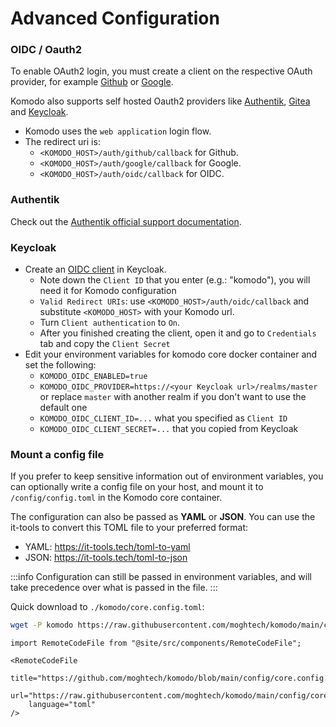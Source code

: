 # Advanced Configuration

### OIDC / Oauth2

To enable OAuth2 login, you must create a client on the respective OAuth provider,
for example [Github](https://docs.github.com/en/apps/oauth-apps/building-oauth-apps/creating-an-oauth-app)
or [Google](https://developers.google.com/identity/protocols/oauth2).

Komodo also supports self hosted Oauth2 providers like [Authentik](https://docs.goauthentik.io/docs/providers/oauth2/), [Gitea](https://docs.gitea.com/development/oauth2-provider) and [Keycloak](https://www.keycloak.org).

- Komodo uses the `web application` login flow.
- The redirect uri is:
	- `<KOMODO_HOST>/auth/github/callback` for Github.
	- `<KOMODO_HOST>/auth/google/callback` for Google.
	- `<KOMODO_HOST>/auth/oidc/callback` for OIDC.

### Authentik

Check out the [Authentik official support documentation](https://integrations.goauthentik.io/infrastructure/komodo/).

### Keycloak
- Create an [OIDC client](https://www.keycloak.org/docs/latest/server_admin/index.html#proc-creating-oidc-client_server_administration_guide) in Keycloak.
  - Note down the `Client ID` that you enter (e.g.: "komodo"), you will need it for Komodo configuration
  - `Valid Redirect URIs`: use `<KOMODO_HOST>/auth/oidc/callback` and substitute `<KOMODO_HOST>` with your Komodo url.
  - Turn `Client authentication` to `On`.
  - After you finished creating the client, open it and go to `Credentials` tab and copy the `Client Secret`
- Edit your environment variables for komodo core docker container and set the following:
  - `KOMODO_OIDC_ENABLED=true`
  - `KOMODO_OIDC_PROVIDER=https://<your Keycloak url>/realms/master` or replace `master` with another realm if you don't want to use the default one
  - `KOMODO_OIDC_CLIENT_ID=...` what you specified as `Client ID`
  - `KOMODO_OIDC_CLIENT_SECRET=...` that you copied from Keycloak


### Mount a config file

If you prefer to keep sensitive information out of environment variables, you can optionally
write a config file on your host, and mount it to `/config/config.toml` in the Komodo core container.

The configuration can also be passed as **YAML** or **JSON**.
You can use the it-tools to convert this TOML file to your preferred format:
  - YAML: https://it-tools.tech/toml-to-yaml
  - JSON: https://it-tools.tech/toml-to-json

:::info
Configuration can still be passed in environment variables, and will take precedence over what is passed in the file.
:::

Quick download to `./komodo/core.config.toml`:
```bash
wget -P komodo https://raw.githubusercontent.com/moghtech/komodo/main/config/core.config.toml
```

```mdx-code-block
import RemoteCodeFile from "@site/src/components/RemoteCodeFile";

<RemoteCodeFile
	title="https://github.com/moghtech/komodo/blob/main/config/core.config.toml"
	url="https://raw.githubusercontent.com/moghtech/komodo/main/config/core.config.toml"
	language="toml"
/>
```
